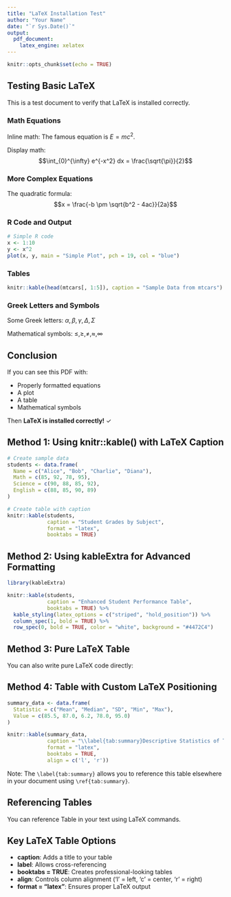 ```yaml
---
title: "LaTeX Installation Test"
author: "Your Name"
date: "`r Sys.Date()`"
output: 
  pdf_document:
    latex_engine: xelatex
---
```


```r
knitr::opts_chunk$set(echo = TRUE)
```

## Testing Basic LaTeX

This is a test document to verify that LaTeX is installed correctly.

### Math Equations

Inline math: The famous equation is $E = mc^2$.

Display math:
$$\int_{0}^{\infty} e^{-x^2} dx = \frac{\sqrt{\pi}}{2}$$

### More Complex Equations

The quadratic formula:
$$x = \frac{-b \pm \sqrt{b^2 - 4ac}}{2a}$$

### R Code and Output

```r
# Simple R code
x <- 1:10
y <- x^2
plot(x, y, main = "Simple Plot", pch = 19, col = "blue")
```

### Tables

```r
knitr::kable(head(mtcars[, 1:5]), caption = "Sample Data from mtcars")
```

### Greek Letters and Symbols

Some Greek letters: $\alpha, \beta, \gamma, \Delta, \Sigma$

Mathematical symbols: $\leq, \geq, \neq, \approx, \infty$

## Conclusion

If you can see this PDF with:

- Properly formatted equations
- A plot
- A table
- Mathematical symbols

Then **LaTeX is installed correctly!** ✓



## Method 1: Using knitr::kable() with LaTeX Caption

```r
# Create sample data
students <- data.frame(
  Name = c("Alice", "Bob", "Charlie", "Diana"),
  Math = c(85, 92, 78, 95),
  Science = c(90, 88, 85, 92),
  English = c(88, 85, 90, 89)
)

# Create table with caption
knitr::kable(students, 
             caption = "Student Grades by Subject",
             format = "latex",
             booktabs = TRUE)
```

## Method 2: Using kableExtra for Advanced Formatting

```r
library(kableExtra)

knitr::kable(students, 
             caption = "Enhanced Student Performance Table",
             booktabs = TRUE) %>%
  kable_styling(latex_options = c("striped", "hold_position")) %>%
  column_spec(1, bold = TRUE) %>%
  row_spec(0, bold = TRUE, color = "white", background = "#4472C4")
```

## Method 3: Pure LaTeX Table

You can also write pure LaTeX code directly:

\begin{table}[h]
\centering
\caption{Sales Data for Q1 2024}
\label{tab:sales}
\begin{tabular}{|l|r|r|}
\hline
\textbf{Month} & \textbf{Revenue (\$)} & \textbf{Units Sold} \\
\hline
January & 45,000 & 150 \\
February & 52,000 & 175 \\
March & 48,000 & 160 \\
\hline
\textbf{Total} & \textbf{145,000} & \textbf{485} \\
\hline
\end{tabular}
\end{table}

## Method 4: Table with Custom LaTeX Positioning

```r
summary_data <- data.frame(
  Statistic = c("Mean", "Median", "SD", "Min", "Max"),
  Value = c(85.5, 87.0, 6.2, 78.0, 95.0)
)

knitr::kable(summary_data,
             caption = "\\label{tab:summary}Descriptive Statistics of Test Scores",
             format = "latex",
             booktabs = TRUE,
             align = c('l', 'r'))
```

Note: The `\label{tab:summary}` allows you to reference this table elsewhere in your document using `\ref{tab:summary}`.

## Referencing Tables

You can reference Table \ref{tab:sales} in your text using LaTeX commands.

## Key LaTeX Table Options

- **caption**: Adds a title to your table
- **label**: Allows cross-referencing
- **booktabs = TRUE**: Creates professional-looking tables
- **align**: Controls column alignment ('l' = left, 'c' = center, 'r' = right)
- **format = "latex"**: Ensures proper LaTeX output


